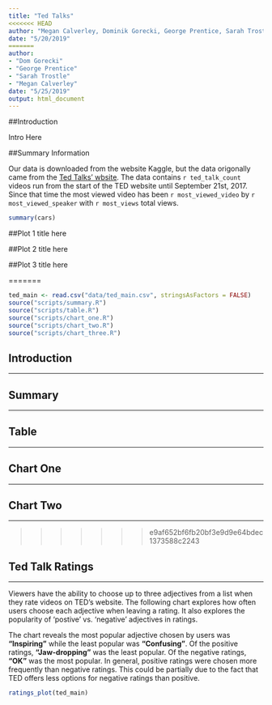```yaml
---
title: "Ted Talks"
<<<<<<< HEAD
author: "Megan Calverley, Dominik Gorecki, George Prentice, Sarah Trostle"
date: "5/20/2019"
=======
author:
- "Dom Gorecki"
- "George Prentice"
- "Sarah Trostle"
- "Megan Calverley"
date: "5/25/2019"
output: html_document
---
```

##Introduction

Intro Here

##Summary Information

Our data is downloaded from the website Kaggle, but the data origonally came from the [Ted Talks' wbsite](https://www.ted.com/talks). The data contains `r ted_talk_count` videos run from the start of the TED website until September 21st, 2017. Since that time the most viewed video has been `r most_viewed_video` by `r most_viewed_speaker` with `r most_views` total views.


```r
summary(cars)
```

##Plot 1 title here

##Plot 2 title here

##Plot 3 title here



=======
```r
ted_main <- read.csv("data/ted_main.csv", stringsAsFactors = FALSE)
source("scripts/summary.R")
source("scripts/table.R")
source("scripts/chart_one.R")
source("scripts/chart_two.R")
source("scripts/chart_three.R")
```

## Introduction
***

## Summary
***

## Table
***

## Chart One
***

## Chart Two
***
>>>>>>> e9af652bf6fb20bf3e9d9e64bdec1373588c2243

## Ted Talk Ratings
***
Viewers have the ability to choose up to three adjectives from a list when they
rate videos on TED's website. The following chart explores how often users
choose each adjective when leaving a rating. It also explores the popularity of
'postive' vs. 'negative' adjectives in ratings.

The chart reveals the most popular adjective chosen by users was **"Inspiring"**
while the least popular was **"Confusing"**. Of the positive ratings,
**"Jaw-dropping"** was the least popular. Of the negative ratings,
**"OK"** was the most popular. In general, positive ratings were chosen more
frequently than negative ratings. This could be partially due to the fact that
TED offers less options for negative ratings than positive.

```r
ratings_plot(ted_main)
```